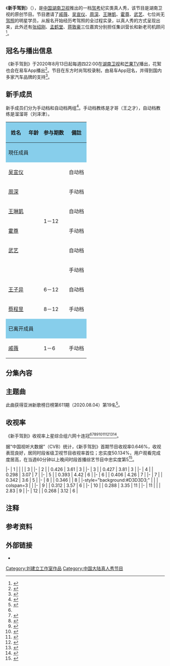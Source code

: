 {{电视节目信息框
| 颜色 = #87CEEB
| 名称 = 新手驾到
| 英文名称 = {{lang|en|''Go Newbies''}}
| 图片 = Poster of Go Newbies, August 2020.jpeg
| 尺寸 = 280px
| 图说 = 《新手驾到》片头
| 类型 = 真人秀
| 格式 = 综艺
| 总导演 = 刘建立
| 国家 = {{CHNML}}
| 语言 = [[普通话|普通话]]
| 字幕 = [[简体中文|简体中文]]
| 季数 = 
| 集数 = 12
| 每集长度 = 80分钟
| 制作年份 = 2020年
| 出品人 = 张华立
| 总监制 = 龚政文
| 监制 = 丁诚、周雄
| 外景 = [[云南省|云南]]东方时尚驾驶学校
| 机位 = 多机位
| 制作公司 = [[湖南广播电视台|HBS]]
| 电视网 = [[湖南卫视|湖南卫视]]
| 图像制式 = [[標準畫質電視|SDTV]] [[576i|576i]]<br />[[高清电视|HDTV]] [[1080i|1080i]]
| 声音制式 = [[立体声|立体声]]
| 开始 = {{start date|2020|8|13}}
| 结束 = {{end date|2020|11|5}}
| 播出时间 = 每週四 22:00－23:30
}}

《'''新手驾到'''》（{{lang-en|''Go Newbies''}}），是[[中国|中国]][[湖南卫视|湖南卫视]]推出的一档[[中华人民共和国机动车驾驶人考试|驾考]]纪实类真人秀，该节目是湖南卫视的原创节目。节目邀请了[[戚薇|戚薇]]、[[吴宣仪|吴宣仪]]、[[周深|周深]]、[[王琳凱|王琳凱]]、[[霍尊|霍尊]]、[[武艺_(艺人)|武艺]]、{{link-yue|喻美壬}}七位尚无[[中华人民共和国机动车驾驶证|驾照]]的明星学员，从报名开始经历考驾照的全过程实录，以真人秀的方式呈现出来，此外还有[[张绍刚|张绍刚]]、[[孟鹤堂|孟鹤堂]]、[[蒋敦豪|蒋敦豪]]三位嘉宾分别担任集训营长和新老司机顾问<ref>{{cite web|title=《新手驾到》今晚10点首播“驾到”  新手学员们能否顺利通过科目一考试？|url=https://www.sohu.com/a/412895837_162758|accessdate=2020-08-13|work=搜狐网|publisher=光明网|archive-date=2020-09-24|archive-url=https://web.archive.org/web/20200924041506/https://www.sohu.com/a/412895837_162758|dead-url=no}}</ref>。

== 冠名与播出信息 ==
《新手驾到》于2020年8月13日起每週四22:00在[[湖南卫视|湖南卫视]]和[[芒果TV|芒果TV]]播出，花絮也会在易车App播出<ref>{{cite web|title=易车《新手驾到》今晚“发车”首播，众星发布“新手宣言”|url=http://news.yule.com.cn/html/202008/320657.html|accessdate=2020-08-13|work=中国娱乐网|archive-date=2020-09-24|archive-url=https://web.archive.org/web/20200924040511/http://news.yule.com.cn/html/202008/320657.html|dead-url=no}}</ref>。节目在东方时尚驾校录制，由易车App冠名，并得到国内多家汽车品牌的支持<ref>{{cite web|title=易车综艺新物种《新手驾到》 凭什么成为车企的宠儿|url=http://www.chinanews.com/business/2020/07-28/9250163.shtml|accessdate=2020-07-28|work=中国新闻网|archive-date=2020-09-24|archive-url=https://web.archive.org/web/20200924040512/http://www.chinanews.com/business/2020/07-28/9250163.shtml|dead-url=no}}</ref>。

== 新手成员 ==
新手成员们分为手动档和自动档两组<ref>{{cite web|title=易车《新手驾到》阵容曝光，戚薇、吴宣仪、周深等明星学员与车“虐恋”|url=http://ent.ynet.com/2020/08/04/2774874t1254.html|accessdate=2020-08-04|work=北青网|archive-date=2020-09-24|archive-url=https://web.archive.org/web/20200924040517/http://ent.ynet.com/2020/08/04/2774874t1254.html|dead-url=no}}</ref>。手动档教练是才哥（王之才），自动档教练是溜溜哥（刘泽津）。
{| class="wikitable" style="width:50%; font-size:90%; text-align:center;"
! style="background:#87CEEB;" | 姓名
! style="background:#87CEEB;" | 年龄
! style="background:#87CEEB;" | 参与期数
! style="background:#87CEEB;" | 備註
|-
! colspan=4 style="background:#87CEEB;" | 現任成員
|-
| [[吴宣仪|吴宣仪]]
| {{Birth date and age|1995|1|26}}
| rowspan=6 | 1－12
| 自动档
|-
| [[周深|周深]]
| {{Birth date and age|1992|9|29}}
| 手动档
|-
| [[王琳凱|王琳凱]]
| {{Birth date and age|1999|5|20}}
| 自动档
|-
| [[霍尊|霍尊]]
| {{Birth date and age|1990|9|18}}
| 手动档
|-
| [[武艺_(艺人)|武艺]]
| {{Birth date and age|1990|11|3}}
| 自动档
|-
| {{link-yue|喻美壬}}
| {{Birth date and age|1992|7|17}}
| 手动档
|-
| [[王子异|王子异]]
| {{Birth date and age|1996|7|13}}
| 6－12
| 自动档
|-
| [[蔡程昱|蔡程昱]]
| {{Birth date and age|1998|1|17}}
| 8－12
| 手动档
|-
! colspan=4 style="background:#87CEEB;" | 已离开成員
|-
| [[戚薇|戚薇]]
| {{Birth date and age|1984|10|26}}
| 1－6
| 手动档
|}

== 分集內容 ==
{{Episode table
| background = #87CEEB
| total_width = 70%
| season = 8
| title = 
| airdate = 36
| titleT = 主题
| episodes = 
{{Episode list
| EpisodeNumber = 1
| Title = 分组／科目一／科目二
| RTitle = <ref name="youth">{{cite web|title=《新手驾到》首播收视六网第一，寓教于乐普及安全知识获点赞|url=http://ent.ynet.com/2020/08/14/2799084t1254.html|work=北青网|accessdate=2020-08-14|archive-date=2020-09-24|archive-url=https://web.archive.org/web/20200924040524/http://ent.ynet.com/2020/08/14/2799084t1254.html|dead-url=no}}</ref>
| OriginalAirDate = {{start date|2020|8|13}}
| ShortSummary = 新手们自由选择，分为手动档和自动档两组，并自费报名学车。随后接受了安全知识洗礼，进行了辨认交通标志的比赛。在科目一的考试中，四人通过考试，三人未通过，需要再考。通过科目一的学员随后开始了科目二的学习，学习了上车、起步、驾驶、停车的步骤，并进行了紧急刹车的首次训练。
| LineColor = #87CEEB
}}
{{Episode list
| EpisodeNumber = 2
| Title = 科目一／科目二
| RTitle = <ref>{{cite web|title=《新手驾到》吴宣仪再战科目一 周深紧张情绪肉眼可见|url=https://fun.youth.cn/gnzx/202008/t20200821_12460402.htm|work=中国青年网|accessdate=2020-08-21|archive-date=2020-09-24|archive-url=https://web.archive.org/web/20200924040535/https://fun.youth.cn/gnzx/202008/t20200821_12460402.htm|dead-url=no}}</ref>
| OriginalAirDate = {{start date|2020|8|20}}
| ShortSummary = 这期通过考试的几位学员进行了科目二的基础训练，S道和直角转弯、不规则路线行进及S弯道倒车训练。之前未通过科目一的学员也补考通过了科目一，跟上了科目二的基础训练。此外，学员们还进行了卡丁车比赛，吃饭时才哥等人还进行了才艺表演。
| LineColor = #87CEEB
}}
{{Episode list
| EpisodeNumber = 3
| Title = 科目二
| RTitle = <ref>{{cite web|title=《新手驾到》全员开启科目二新练习  “迷宫”小考为何火药味十足？|url=https://www.sohu.com/a/415164367_162758|work=搜狐网|publisher=光明网|accessdate=2020-08-27|archive-date=2020-09-24|archive-url=https://web.archive.org/web/20200924040538/https://www.sohu.com/a/415164367_162758|dead-url=no}}</ref>
| OriginalAirDate = {{start date|2020|8|27}}
| ShortSummary = 这期学员们继续进行科目二的训练：侧方停车、坡道定点停车与起步。此外，学员们还进行了迷宫开车比赛，车身挂满气球来考验学员们对距离的掌控程度。
| LineColor = #87CEEB
}}
{{Episode list
| EpisodeNumber = 4
| Title = 科目二
| RTitle = <ref>{{cite web|title=《新手驾到》科目二模拟考状况百出 体验停车管理员难倒众人|url=https://www.sohu.com/a/416251321_162758|work=搜狐网|publisher=光明网|accessdate=2020-09-03|archive-date=2020-09-24|archive-url=https://web.archive.org/web/20200924043840/https://www.sohu.com/a/416251321_162758|dead-url=no}}</ref>
| OriginalAirDate = {{start date|2020|9|3}}
| ShortSummary = 这期学员们继续进行科目二的训练：倒车入库。此外，学员们还进行了指挥新手停车场倒车进入停车位的比赛，以及卡丁车足球比赛。最后还进行了科目二的模拟考试。
| LineColor = #87CEEB
}}
{{Episode list
| EpisodeNumber = 5
| Title = 科目二
| RTitle = <ref>{{cite web|title=《新手驾到》科目二考试教练为何泪崩？“老司机”助教团车技比拼却惨败连连？|url=http://yule.bandao.cn/a/406950.html|work=半岛网|accessdate=2020-09-10}}</ref>
| OriginalAirDate = {{start date|2020|9|10}}
| ShortSummary = 这期学员们邀请了“好友助教团”来帮助自己进行训练，之后进行了科目二的正式考试，其中四人通过，三人未通过，需要再考。自动档的学员随后还进行了一些科目二中未包含的“复古项目”的训练。<hr />好友助教团：艾福杰尼、韩火火、[[何洁|何洁]]、[[李琦_(歌手)|李琦]]、[[孟鹤堂|孟鹤堂]]、[[平安_(歌手)|平安]]、[[张峻宁|张峻宁]]
| LineColor = #87CEEB
}}
{{Episode list
| EpisodeNumber = 6
| Title = 科目二
| RTitle = <ref>{{cite web|title=易车《新手驾到》第六期即将来袭：戚薇“离队”，神秘新成员登场|url=http://ent.tom.com/202009/4087836301.html|work=tom.com|accessdate=2020-09-17|archive-date=2020-09-24|archive-url=https://web.archive.org/web/20200924042727/http://ent.tom.com/202009/4087836301.html|dead-url=no}}</ref>
| OriginalAirDate = {{start date|2020|9|17}}
| ShortSummary = 这期自动档又增加了一名新学员，已经考过科目二的学员就轮流教授新学员科目二的各个项目。而手动档学员们也进行了“复古项目”的训练，并且给教练才哥准备了一个惊喜，随后分组教小朋友们练习交警指挥交通时的手势。自动档的学员则是进行了一场将车开出混乱场面的比赛。
| LineColor = #87CEEB
}}
{{Episode list
| EpisodeNumber = 7
| Title = 科目三
| RTitle = <ref>{{cite web|title=《新手驾到》周深科三首次上路发生意外事故 戚薇受伤退出录制|url=http://yule.bandao.cn/a/412307.html|work=半岛网|accessdate=2020-09-24}}</ref>
| OriginalAirDate = {{start date|2020|9|24}}
| ShortSummary = 这期开始戚薇因为（节目外）脚伤而不得不退出节目。两组学员们开始了科目三的训练，驾驶车辆离开了驾校的训练场，进入市内交通道路上行驶。手动档刚出发不久就碰到了一起交通事故（对方违规变道），才哥科普了发生事故时的处理流程，及三种处理方式。自动档也是状况频出，几次差点出现交通事故。随后手动档进行了一个寻找驾校内景点打卡拍照的比赛，自动档进行了一个模拟接驳车的比赛。最后，未过科目二的学员进行了考试或补考，有一人通过，两人未过。
| LineColor = #87CEEB
}}
{{Episode list
| EpisodeNumber = 8
| Title = 科目三
| RTitle = <ref>{{cite web|title=易车《新手驾到》第八期预告：手动挡迎来新学员，科目三考试正式开启！|url=http://news.yule.com.cn/html/202010/323055.html|work=中国娱乐网|accessdate=2020-10-02}}</ref>
| OriginalAirDate = {{start date|2020|10|3}}{{small|（週六{{efn|因[[2020年湖南衛視電視劇、節目列表#中秋节及国庆节|频道特殊编排]]，本期节目于10月3日（週六）22:00播出。}}）}}
| ShortSummary = 这期手动档组最后一位学员通过了科目二的补考（自动档组学员未进行补考）。两组学员进行了科目三的试练，又有一位新成员加入了手动档组。随后学员们参加了科目三的正式考试，结果三人通过，四人未通过。手动档的学员们还体验了一把“向往的生活”，自己做菜聚餐。自动档组体验了按摩等活动。
| LineColor = #87CEEB
}}
{{Episode list
| EpisodeNumber = 9
| Title = 科目三／科目四
| RTitle = <ref>{{cite web|title=易车《新手驾到》第九期预告：学员大聚餐互送祝福，雨天补考难度陡增|url=https://news.163.com/20/1014/17/FOTRR6OH00019OH3.html|work=网易新闻|accessdate=2020-10-14|archive-date=2020-11-29|archive-url=https://web.archive.org/web/20201129065754/https://news.163.com/20/1014/17/FOTRR6OH00019OH3.html|dead-url=no}}</ref>
| OriginalAirDate = {{start date|2020|10|15}}
| ShortSummary = 这期尚未通过科目二或科目三的学员都进行了补考，最终全体学员都通过了科目一、二、三的考试。学员们通过游戏环节进一步强化了科目三的理论知识，并进行了交通警察的执勤工作（在部分地区这也是属于驾照考试的一部分）。
| LineColor = #87CEEB
}}
{{Episode list
| EpisodeNumber = 10
| Title = 科目四
| RTitle = <ref>{{cite web|title=易车《新手驾到》第十期预告：才叔落泪周深安慰，科目四开考成绩如何？|url=https://news.tom.com/202010/4216464369.html|work=tom.com|accessdate=2020-10-22|archive-date=2021-05-06|archive-url=https://web.archive.org/web/20210506122506/https://news.tom.com/202010/4216464369.html|dead-url=no}}</ref>
| OriginalAirDate = {{start date|2020|10|22}}
| ShortSummary = 这期学员们全体通过了科目四的考试，进行了宣誓，领取了驾照。学员们比赛领取星星，体验了在昆明市内和高速公路开车。随后举行了汽车音乐会，演唱了《一路向北》、《只对你有感觉》、《最好的我们》、《花心》、《如燕》、《真夏的樱花》、《不死鸟》、《外婆的澎湖湾》、《你要跳舞吗》、《新手驾到》等歌曲，并进行了放前奏听歌的游戏。
| LineColor = #87CEEB
}}
{{Episode list
| EpisodeNumber = 11
| Title = 自驾之旅（一）
| RTitle = <ref>{{cite web|title=易车《新手驾到》第十一期周深偷偷抹眼泪 自驾之旅发生了啥？|url=http://www.chinanews.com/business/2020/10-29/9325405.shtml|work=中国新闻网|accessdate=2020-10-29|archive-date=2021-05-16|archive-url=https://web.archive.org/web/20210516222415/https://www.chinanews.com/business/2020/10-29/9325405.shtml|dead-url=no}}</ref>
| OriginalAirDate = {{start date|2020|10|29}}
| ShortSummary = 拿到驾照的学员们到内蒙古呼伦贝尔大草原进行了为期四天的自驾之旅。第一天去到了牧云山顶，看到了莫日格勒河，体验了牧场人家。第二天去到了中国的俄罗斯族之乡，并体验了丛林越野竞赛。
| LineColor = #87CEEB
}}
{{Episode list
| EpisodeNumber = 12
| Title = 自驾之旅（二）
| RTitle = <ref>{{cite web |title=《新手驾到》今夜温情收官 触景生情全员泪崩 |url=http://yule.bandao.cn/a/427233.html |website=半岛网 |accessdate=2020-11-05}}</ref>
| OriginalAirDate = {{start date|2020|11|05}}
| ShortSummary = 学员们继续内蒙古呼伦贝尔大草原的自驾之旅。首先完成了丛林越野竞赛，然后在当地的酒馆里品尝了美食，即兴演唱了歌曲，并进行了小游戏。第三天去到乌兰山景区，溜溜哥还见缝插针地进行了超车时的安全驾驶教育，随后体验了高空秋千，然后在中国和俄罗斯的边境眺望了俄罗斯小镇，骑马浏览了亚洲第一湿地，并欣赏了日落，之后进行了争夺晚餐的游戏。第四天在满洲里套娃游乐园里游玩。最后，学员们还参观了新手驾到纪念展，回顾了从开始参加节目学驾照的历程。
| LineColor = #87CEEB
}}
}}

== 主题曲 ==
{{Tracklist
| extra_column = -{zh-hans:演唱;zh-hant:主唱;}-

| title1 = 新手驾到
| writer1 = 叶晓
| arranger1 = 叶晓
| extra1 = [[戚薇|戚薇]]、[[吴宣仪|吴宣仪]]、[[周深|周深]]、[[王琳凱|王琳凱]]、[[霍尊|霍尊]]、[[武艺_(艺人)|武艺]]、{{link-yue|喻美壬}}
| length1 = 3:18
}}

此曲获得亚洲新歌榜日榜第611期（2020.08.04）第19名<ref>{{cite web|title=亚洲新歌榜第611期：2020.08.04|url=https://pop.weibo.com/#data_daytop,datelist_2020-08-05|work=亚洲新歌榜|language=zh-cn|archiveurl=https://archive.today/20200928204850/https://pop.weibo.com/%23data_daytop,datelist_2020-08-05|archivedate=2020-09-28|dead-url=yes}}</ref>。

== 收视率 ==
《新手驾到》收视率上星综合组六网十连冠<ref name="youth"/><ref>{{cite web|title=#新手驾到# 湖姐也来送喜报啦！恭喜新手收视二连冠，收视率上星综合组六网第1|url=https://weibo.com/1638629382/JgX9duyy3|accessdate=2020-08-21|work=湖南卫视的微博}}</ref><ref>{{cite web|title=#新手驾到# 湖姐又来送喜报啦！新手驾到六网收视三连冠|url=https://weibo.com/1638629382/Ji0mTAWYy|accessdate=2020-08-28|work=湖南卫视的微博}}</ref><ref>{{cite web|title=易车《新手驾到》：吴宣仪喜提“侧方小女王”，周深获封“五0高手”|url=http://china.qianlong.com/2020/0907/4689747.shtml|accessdate=2020-09-07|work=千龙网|archive-date=2020-10-26|archive-url=https://web.archive.org/web/20201026025724/http://china.qianlong.com/2020/0907/4689747.shtml|dead-url=no}}</ref><ref>{{cite web|title=易车《新手驾到》收视五连冠，明星学员考科目二爆点不断|url=http://china.qianlong.com/2020/0911/4713747.shtml|accessdate=2020-09-11|work=千龙网|archive-date=2020-09-24|archive-url=https://web.archive.org/web/20200924043955/http://china.qianlong.com/2020/0911/4713747.shtml|dead-url=no}}</ref><ref>{{cite web|title=#新手驾到# 收视六连冠|url=https://weibo.com/5319009295/JlnTp9WoK|accessdate=2020-09-19|work=湖南卫视新手驾到的微博}}</ref><ref>{{cite web|title=#新手驾到# EP07科三启程|url=https://weibo.com/5319009295/JmjlkFucx|accessdate=2020-09-25|work=湖南卫视新手驾到的微博}}</ref><ref>{{cite web|title=报喜了报喜了！！！听说又第一了……|url=https://weibo.com/5319009295/JqwHGCbTC|accessdate=2020-10-23|work=湖南卫视新手驾到的微博}}</ref><ref>{{cite web|title=易车《新手驾到》第十期获收视十连冠，学员全体拿证，汽车音乐会高潮迭起|url=https://news.tom.com/202010/4381657045.html|publisher=tom.com|accessdate=2020-10-24|archive-date=2021-08-02|archive-url=https://web.archive.org/web/20210802053653/https://news.tom.com/202010/4381657045.html|dead-url=no}}</ref>。

据“中国视听大数据”（CVB）统计，《新手驾到》首期节目收视率0.646%，收视表现良好，居同时段省级卫视节目收视率首位；忠实度50.134%，用户观看完成度居高，在当週60分钟以上晚间时段首播综艺节目中忠实度第5<ref>{{cite web|title=《新手驾到》今晚10点首播“驾到”  新手学员们能否顺利通过科目一考试？|url=https://www.sohu.com/a/412895837_162758|work=搜狐网|publisher=光明网|accessdate=2020-08-13|archive-date=2020-09-24|archive-url=https://web.archive.org/web/20200924041506/https://www.sohu.com/a/412895837_162758|dead-url=no}}</ref>。

{{收视率表格
| 收视地区 = {{CHNML}}
| 表格宽度 = 80%
| 字号 = 100%
| 标题背景颜色 = #87CEEB
| 标题字体颜色 = black
| 频道 = 湖南卫视
| 首播 = yes
| 数据来源 = CSM59
| num_column = 6
| num_row = 1
| 备注宽度 = 40%
}}
|-
| 1
| {{FULLDATE|time=2020-08-13}}
| {{color|red|'''0.553'''}}
| {{color|red|'''4.62'''}}
| 3
| {{small|CSM59不含广告收视率0.57，份额4.64}}
|-
| 2
| {{FULLDATE|time=2020-08-20}}
| 0.426
| 3.61
| 3
| {{small|CSM59数据中缺[[惠州市|惠州]]数据，故实为CSM58}}
|-
| 3
| {{FULLDATE|time=2020-08-27}}
| 0.427
| 3.81
| 3
| {{small|因转播《[[新闻联播|新闻联播]]》超时，本期节目顺延至22:06播映}}
|-
| 4
| {{FULLDATE|time=2020-09-03}}
| 0.298
| 3.07
| 7
| {{small|因转播《[[新闻联播|新闻联播]]》超时，本期节目顺延至22:08播映<br />CSM59数据中缺[[惠州市|惠州]]数据，故实为CSM58}}
|-
| 5
| {{FULLDATE|time=2020-09-10}}
| 0.393
| 4.42
| 6
| {{small|因播出纪录片《[[同心战「疫」|同心战「疫」]]》，本期节目顺延至22:14播映}}
|-
| 6
| {{FULLDATE|time=2020-09-17}}
| 0.406
| 4.26
| 7
| {{small|因转播《[[新闻联播|新闻联播]]》超时，本期节目顺延至22:12播映}}
|-
| 7
| {{FULLDATE|time=2020-09-24}}
| 0.342
| 3.6
| 5
| {{small|因转播《[[新闻联播|新闻联播]]》超时，本期节目顺延至22:08播映}}
|-
| 8
| {{FULLDATE|time=2020-10-03}}
| 0.346
| {{color|blue|'''2.82'''}}
| 8
| {{small|因[[2020年湖南衛視電視劇、節目列表#中秋节及国庆节|频道特殊编排]]，本期节目于週六22:00播映}}
|-style="background:#D3D3D3;"
| 
| {{FULLDATE|time=2020-10-08}}
| colspan=3 | 
| {{small|因播出电视剧《[[在一起_(电视剧)|在一起]]》，暂停播映}}
|-
| 9
| {{FULLDATE|time=2020-10-15}}
| 0.312
| 3.57
| 6
| {{small|因转播《[[新闻联播|新闻联播]]》超时，本期节目顺延至22:16播映<br />[[东方卫视|东方]]《我们在行动第五季》完结}}
|-
| 10
| {{FULLDATE|time=2020-10-22}}
| 0.288
| 3.35
| 11
| {{small|因转播《[[新闻联播|新闻联播]]》超时，本期节目顺延至22:06播映}}
|-
| 11
| {{FULLDATE|time=2020-10-29}}
| {{color|blue|'''0.231'''}}
| 2.83
| 9
| {{small|因转播《[[新闻联播|新闻联播]]》超时，本期节目顺延至22:17播映}}
|-
| 12
| {{FULLDATE|time=2020-11-05}}
| 0.268
| 3.12
| 6
| {{small|因转播《[[新闻联播|新闻联播]]》超时，本期节目顺延至22:11播映}}
{{收视率表格/End
| 同时段节目 = 
#* [[东方卫视|东方卫视]]：《我们在行动5》
| CSM = yes
| CCTV = no
| 其他备注 = 
# 资料来源：[http://weibo.com/tvthings 卫视这些事儿]、[http://weibo.com/u/2635260410 卫视小露电]。
# 湖南卫视采用六网七域综合收视评价体系，上表重点记录每日发布的CSM59城市网收视数据，其他各组收视数据（CSM全国网、全国网城域、酷云全国网、欢网全国网、[[AC尼尔森|尼尔森]]100城、中国视听大数据）请自行查阅数据供应商或湖南卫视总编室推广部发布的收视数据。
# 排名为週四晚间所有综艺节目的排名，并不一定为同一时段。
}}

== 注释 ==
{{Notelist}}

== 参考资料 ==
{{Reflist|30em}}

== 外部链接 ==
*{{Sinaweibo|5319009295|湖南卫视新手驾到}}

{{电视节目的变迁
|電視台 = {{CHNML}} [[湖南卫视|湖南卫视]]
|播放檔次 = 每週四 22:00－23:30<br />8月27日 22:06－23:41<br />9月3日 22:08－23:48<br />9月10日 22:14－23:57<br />9月17日 22:12－23:51<br />9月24日 22:08－23:55<br />10月8日 暂停播映<br />10月15日 22:16－23:59<br />10月22日 22:06－23:49<br />10月29日 22:17－23:55<br />11月5日 22:11－23:52
|節目名稱 = 新手驾到<br />（2020年8月13日－2020年11月5日）
|上一節目 = 鲜厨100<br />（2020年5月21日－2020年8月6日）
|下一節目 = 谁知盘中餐（第10－12期）<br />（2020年11月12日－2020年11月26日）
}}

{{湖南卫视综艺节目|nocat}}

{{DEFAULTSORT:Xin新}}
[[Category:刘建立工作室作品|Category:刘建立工作室作品]]
[[Category:中国大陆真人秀节目|Category:中国大陆真人秀节目]]